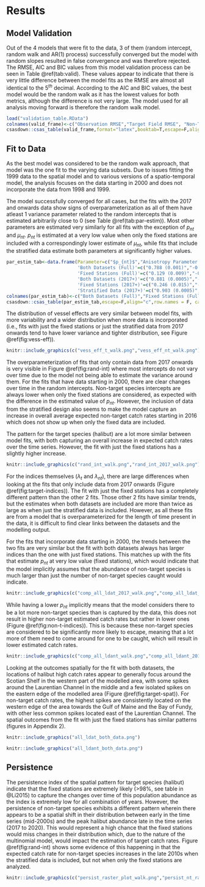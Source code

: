 # Results

## Model Validation

Out of the 4 models that were fit to the data, 3 of them (random intercept, random walk and AR(1) process) successfully converged but the model with random slopes resulted in false convergence and was therefore rejected. The RMSE, AIC and BIC values from this model validation process can be seen in Table \@ref(tab:valid). These values appear to indicate that there is very little difference between the model fits as the RMSE are almost all identical to the $5^{th}$ decimal. According to the AIC and BIC values, the best model would be the random walk as it has the lowest values for both metrics, although the difference is not very large. The model used for all analysis moving forward is therefore the random walk model.

```r
load("validation_table.RData")
colnames(valid_frame)<-c("Observation RMSE","Target Field RMSE", "Non-Target Field RMSE", "AIC", "BIC")
csasdown::csas_table(valid_frame,format="latex",booktab=T,escape=F,align="c",row.names = F, caption = "Outputs for model validation approaches, including root mean squared errors (RMSE), Akaike Information Criterion (AIC) and Bayesian Information Criterion (BIC).",font_size=9)
```

## Fit to Data

As the best model was considered to be the random walk approach, that model was the one fit to the varying data subsets. Due to issues fitting the 1999 data to the spatial model and to various versions of a spatio-temporal model, the analysis focuses on the data starting in 2000 and does not incorporate the data from 1998 and 1999.

The model successfully converged for all cases, but the fits with the 2017 and onwards data show signs of overparameterization as all of them have atleast 1 variance parameter related to the random intercepts that is estimated arbitrarily close to 0 (see Table \@ref(tab:par-estim)). Most other parameters are estimated very similarly for all fits with the exception of $p_{nt}$ and $\mu_{nt}$. $p_{nt}$ is estimated at a very low value when only the fixed stations are included with a correspondingly lower estimate of $\mu_{nt}$, while fits that include the stratified data estimate both parameters at significantly higher values. 

```r

par_estim_tab<-data.frame(Parameter=c("$p_{nt}$","Anisotropy Parameter 1","Anisotropy Parameter 2","$\\phi_t$","$\\phi_{nt}$","$\\sigma_t$","$\\sigma_{nt}$","$\\sigma_{vess,t}$","$\\sigma_{vess,nt}$","$\\sigma_{int,t}$","$\\sigma_{int,nt}$","$\\mu_{t}$","$\\mu_{nt}$"),
                          'Both Datasets (Full)'=c("0.788 (0.001)","-0.100 (0.027)","-0.021 (0.025)","0.050 (0.002)","0.048 (0.001)","1.619 (0.032)","1.915 (0.030)","0.760 (0.099)","0.882 (0.091)","0.114 (0.038)","0.293 (0.074)","-12.590 (0.221)","-7.531 (0.384)"),
                          'Fixed Stations (Full)'=c("0.129 (0.009)","-0.081 (0.026)","0.020 (0.026)","0.053 (0.002)","0.060 (0.002)","1.468 (0.032)","1.599 (0.029)","0.601 (0.083)","0.744 (0.088)","0.185 (0.048)","0.078 (0.058)","-12.866 (0.264)","-9.432 (0.202)"),
                          'Both Datasets (2017+)'=c("0.881 (0.0005)","-0.131 (0.095)","-0.019 (0.066)","0.054 (0.005)","0.015 (0.002)","1.956 (0.085)","1.493 (0.038)","0.735 (0.228)","0.746 (0.108)","0.0003 (0.043)","0.158 (0.119)","-12.012 (0.181)","-6.319 (0.225)"),
                          'Fixed Stations (2017+)'=c("0.246 (0.015)","-0.186 (0.079)","0.129 (0.077)","0.060 (0.007)","0.046 (0.005)","1.408 (0.080)","1.582 (0.074)","0.485 (0.174)","0.748 (0.187)","0.00010 (0.083)","0.233 (0.220)","-11.133 (0.174)", "-9.559 (0.381)"),
                          'Stratified Data (2017+)'=c("0.903 (0.0005)","-0.085 (0.090)","-0.147 (0.078)","0.058 (0.007)","0.051 (0.005)","1.985 (0.101)","0.885 (0.029)","0.505 (0.214)","0.624 (0.092)","0.00005 (0.030)","0.0002 (0.038)","-12.262 (0.164)","-6.015 (0.117)"))
colnames(par_estim_tab)<-c("Both Datasets (Full)","Fixed Stations (Full)", "Both Datasets (2017+)","Fixed Station (2017+)","Stratified Data (2017+)")
csasdown::csas_table(par_estim_tab,escape=F,align="c",row.names = F, caption = "Estimated values of parameter for each different model fit with standard error in parentheses.",format="latex",font=7)

```

The distribution of vessel effects are very similar between model fits, with more variability and a wider distribution when more data is incorporated (i.e., fits with just the fixed stations or just the stratified data from 2017 onwards tend to have lower variance and tighter distribution, see Figure \@ref(fig:vess-eff)).

```r
knitr::include_graphics(c("vess_eff_t_walk.png","vess_eff_nt_walk.png"))
```

The overparameterization of fits that only contain data from 2017 onwards is very visible in Figure \@ref(fig:rand-int) where most intercepts do not vary over time due to the model not being able to estimate the variance around them. For the fits that have data starting in 2000, there are clear changes over time in the random intercepts. Non-target species intercepts are always lower when only the fixed stations are considered, as expected with the difference in the estimated value of $p_{nt}$. However, the inclusion of data from the stratified design also seems to make the model capture an increase in overall average expected non-target catch rates starting in 2016 which does not show up when only the fixed data are included. 

The pattern for the target species (halibut) are a lot more similar between model fits, with both capturing an overall increase in expected catch rates over the time series. However, the fit with just the fixed stations has a slightly higher increase.

```r
knitr::include_graphics(c("rand_int_walk.png","rand_int_2017_walk.png"))
```

For the indices themselves ($\lambda_t$ and $\lambda_{nt}$), there are large differences when looking at the fits that only include data from 2017 onwards (Figure \@ref(fig:target-indices)). The fit with just the fixed stations has a completely different pattern than the other 2 fits. Those other 2 fits have similar trends, but the estimates when both datasets are included are more than twice as large as when just the stratified data is included. However, as all these fits are from a model that is overparameterized for the length of time present in the data, it is difficult to find clear links between the datasets and the modelling output.

For the fits that incorporate data starting in 2000, the trends between the two fits are very similar but the fit with both datasets always has larger indices than the one with just fixed stations. This matches up with the fits that estimate $p_{nt}$ at very low value (fixed stations), which would indicate that the model implicitly assumes that the abundance of non-target species is much larger than just the number of non-target species caught would indicate.

```r
knitr::include_graphics(c("comp_all_ldat_2017_walk.png","comp_all_ldat_walk.png"))
```
While having a lower $p_{nt}$ implicitly means that the model considers there to be a lot more non-target species than is captured by the data, this does not result in higher non-target estimated catch rates but rather in lower ones (Figure \@ref(fig:non-t-indices)). This is because these non-target species are considered to be significantly more likely to escape, meaning that a lot more of them need to come around for one to be caught, which will result in lower estimated catch rates.

```r
knitr::include_graphics(c("comp_all_ldant_walk.png","comp_all_ldant_2017_walk.png"))
```


Looking at the outcomes spatially for the fit with both datasets, the locations of halibut high catch rates appear to generally focus around the Scotian Shelf in the western part of the modelled area, with some spikes around the Laurentian Channel in the middle and a few isolated spikes on the eastern edge of the modelled area (Figure \@ref(fig:target-spat)). For non-target catch rates, the highest spikes are consistently located on the western edge of the area towards the Gulf of Maine and the Bay of Fundy, with other less common spikes located east of the Laurentian Channel. The spatial outcomes from the fit with just the fixed stations has similar patterns (figures in Appendix 2).

```r
knitr::include_graphics("all_ldat_both_data.png")
```

```r
knitr::include_graphics("all_ldant_both_data.png")
```

## Persistence

The persistence index of the spatial pattern for target species (halibut) indicate that the fixed stations are extremely likely (>98%, see table in @Li2015) to capture the changes over time of this population abundance as the index is extremely low for all combination of years. However, the persistence of non-target species exhibits a different pattern wherein there appears to be a spatial shift in their distribution between early in the time series (mid-2000s) and the peak halibut abundance late in the time series (2017 to 2020). This would represent a high chance that the fixed stations would miss changes in their distribution which, due to the nature of the multinomial model, would impact the estimation of target catch rates. Figure \@ref(fig:rand-int) shows some evidence of this happening in that the expected catch rate for non-target species increases in the late 2010s when the stratified data is included, but not when only the fixed stations are analyzed.

```r
knitr::include_graphics(c("persist_raster_plot_walk.png","persist_nt_raster_plot_walk.png"))
```

